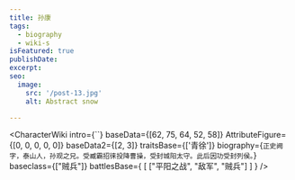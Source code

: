 ```yaml
---
title: 孙康
tags:
  - biography
  - wiki-s
isFeatured: true
publishDate:
excerpt:
seo:
  image:
    src: '/post-13.jpg'
    alt: Abstract snow

---
```



<CharacterWiki
  intro={``}
  baseData={[62, 75, 64, 52, 58]}
  AttributeFigure={[0, 0, 0, 0, 0]}
  baseData2={[2, 3]}
  traitsBase={['青徐']}
  biography={`正史阙字，泰山人，孙观之兄。受臧霸招徕投降曹操，受封城阳太守。此后因功受封列侯。`}
  baseclass={["贼兵"]}
  battlesBase={
    [
      ["平阳之战", "敌军", "贼兵"]
    ]
  }
/>
